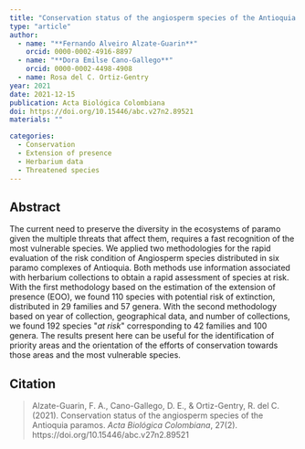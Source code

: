 ```yaml
---
title: "Conservation status of the angiosperm species of the Antioquia paramos"
type: "article"
author:
  - name: "**Fernando Alveiro Alzate-Guarin**"
    orcid: 0000-0002-4916-8897
  - name: "**Dora Emilse Cano-Gallego**"
    orcid: 0000-0002-4498-4908
  - name: Rosa del C. Ortiz-Gentry
year: 2021
date: 2021-12-15
publication: Acta Biológica Colombiana
doi: https://doi.org/10.15446/abc.v27n2.89521
materials: ""

categories:
  - Conservation
  - Extension of presence
  - Herbarium data
  - Threatened species
---
```


## Abstract

The current need to preserve the diversity in the ecosystems of paramo given the multiple threats that affect them, requires a fast recognition of the most vulnerable species. We applied two methodologies for the rapid evaluation of the risk condition of Angiosperm species distributed in six paramo complexes of Antioquia. Both methods use information associated with herbarium collections to obtain a rapid assessment of species at risk. With the first methodology based on the estimation of the extension of presence (EOO), we found 110 species with potential risk of extinction, distributed in 29 families and 57 genera. With the second methodology based on year of collection, geographical data, and number of collections, we found 192 species \"*at risk*\" corresponding to 42 families and 100 genera. The results present here can be useful for the identification of priority areas and the orientation of the efforts of conservation towards those areas and the most vulnerable species.

## Citation

> Alzate-Guarin, F. A., Cano-Gallego, D. E., & Ortiz-Gentry, R. del C. (2021). Conservation status of the angiosperm species of the Antioquia paramos. *Acta Biológica Colombiana*, 27(2). https://doi.org/10.15446/abc.v27n2.89521
